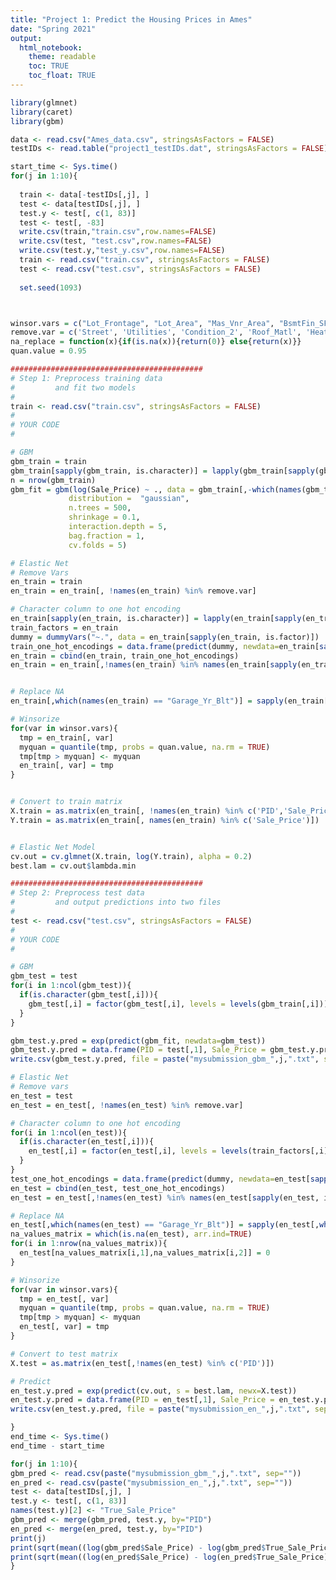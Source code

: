 ```yaml
---
title: "Project 1: Predict the Housing Prices in Ames"
date: "Spring 2021"
output:
  html_notebook:
    theme: readable
    toc: TRUE
    toc_float: TRUE
---
```




```r
library(glmnet)
library(caret)
library(gbm)

data <- read.csv("Ames_data.csv", stringsAsFactors = FALSE)
testIDs <- read.table("project1_testIDs.dat", stringsAsFactors = FALSE)

start_time <- Sys.time()
for(j in 1:10){
  
  train <- data[-testIDs[,j], ]
  test <- data[testIDs[,j], ]
  test.y <- test[, c(1, 83)]
  test <- test[, -83]
  write.csv(train,"train.csv",row.names=FALSE)
  write.csv(test, "test.csv",row.names=FALSE)
  write.csv(test.y,"test_y.csv",row.names=FALSE)
  train <- read.csv("train.csv", stringsAsFactors = FALSE)
  test <- read.csv("test.csv", stringsAsFactors = FALSE)
  
  set.seed(1093)



winsor.vars = c("Lot_Frontage", "Lot_Area", "Mas_Vnr_Area", "BsmtFin_SF_2", "Bsmt_Unf_SF", "Total_Bsmt_SF", "Second_Flr_SF", 'First_Flr_SF', "Gr_Liv_Area", "Garage_Area", "Wood_Deck_SF", "Open_Porch_SF", "Enclosed_Porch", "Three_season_porch", "Screen_Porch", "Misc_Val")
remove.var = c('Street', 'Utilities', 'Condition_2', 'Roof_Matl', 'Heating', 'Pool_QC', 'Misc_Feature', 'Low_Qual_Fin_SF', 'Pool_Area', 'Longitude','Latitude')
na_replace = function(x){if(is.na(x)){return(0)} else{return(x)}}
quan.value = 0.95

###########################################
# Step 1: Preprocess training data
#         and fit two models
#
train <- read.csv("train.csv", stringsAsFactors = FALSE)
#
# YOUR CODE
# 

# GBM
gbm_train = train
gbm_train[sapply(gbm_train, is.character)] = lapply(gbm_train[sapply(gbm_train, is.character)], as.factor)
n = nrow(gbm_train)
gbm_fit = gbm(log(Sale_Price) ~ ., data = gbm_train[,-which(names(gbm_train) == "PID" )],
             distribution =  "gaussian",
             n.trees = 500,
             shrinkage = 0.1,
             interaction.depth = 5,
             bag.fraction = 1,
             cv.folds = 5)

# Elastic Net
# Remove Vars
en_train = train
en_train = en_train[, !names(en_train) %in% remove.var]

# Character column to one hot encoding
en_train[sapply(en_train, is.character)] = lapply(en_train[sapply(en_train, is.character)], as.factor)
train_factors = en_train
dummy = dummyVars("~.", data = en_train[sapply(en_train, is.factor)])
train_one_hot_encodings = data.frame(predict(dummy, newdata=en_train[sapply(en_train, is.factor)]))
en_train = cbind(en_train, train_one_hot_encodings)
en_train = en_train[,!names(en_train) %in% names(en_train[sapply(en_train, is.factor)])]


# Replace NA
en_train[,which(names(en_train) == "Garage_Yr_Blt")] = sapply(en_train[,which(names(en_train) == "Garage_Yr_Blt")],na_replace)

# Winsorize
for(var in winsor.vars){
  tmp = en_train[, var]
  myquan = quantile(tmp, probs = quan.value, na.rm = TRUE)
  tmp[tmp > myquan] <- myquan
  en_train[, var] = tmp
}


# Convert to train matrix
X.train = as.matrix(en_train[, !names(en_train) %in% c('PID','Sale_Price')])
Y.train = as.matrix(en_train[, names(en_train) %in% c('Sale_Price')])


# Elastic Net Model
cv.out = cv.glmnet(X.train, log(Y.train), alpha = 0.2)
best.lam = cv.out$lambda.min

###########################################
# Step 2: Preprocess test data
#         and output predictions into two files
#
test <- read.csv("test.csv", stringsAsFactors = FALSE)
#
# YOUR CODE
# 

# GBM
gbm_test = test
for(i in 1:ncol(gbm_test)){
  if(is.character(gbm_test[,i])){
    gbm_test[,i] = factor(gbm_test[,i], levels = levels(gbm_train[,i]))
  }
}

gbm_test.y.pred = exp(predict(gbm_fit, newdata=gbm_test))
gbm_test.y.pred = data.frame(PID = test[,1], Sale_Price = gbm_test.y.pred)
write.csv(gbm_test.y.pred, file = paste("mysubmission_gbm_",j,".txt", sep=""),  quote= FALSE, row.names = FALSE)

# Elastic Net
# Remove vars
en_test = test
en_test = en_test[, !names(en_test) %in% remove.var]

# Character column to one hot encoding
for(i in 1:ncol(en_test)){
  if(is.character(en_test[,i])){
    en_test[,i] = factor(en_test[,i], levels = levels(train_factors[,i]))
  }
}
test_one_hot_encodings = data.frame(predict(dummy, newdata=en_test[sapply(en_test, is.factor)]))
en_test = cbind(en_test, test_one_hot_encodings)
en_test = en_test[,!names(en_test) %in% names(en_test[sapply(en_test, is.factor)])]

# Replace NA 
en_test[,which(names(en_test) == "Garage_Yr_Blt")] = sapply(en_test[,which(names(en_test) == "Garage_Yr_Blt")],na_replace)
na_values_matrix = which(is.na(en_test), arr.ind=TRUE)
for(i in 1:nrow(na_values_matrix)){
  en_test[na_values_matrix[i,1],na_values_matrix[i,2]] = 0
}

# Winsorize
for(var in winsor.vars){
  tmp = en_test[, var]
  myquan = quantile(tmp, probs = quan.value, na.rm = TRUE)
  tmp[tmp > myquan] <- myquan
  en_test[, var] = tmp
}

# Convert to test matrix
X.test = as.matrix(en_test[,!names(en_test) %in% c('PID')])

# Predict
en_test.y.pred = exp(predict(cv.out, s = best.lam, newx=X.test))
en_test.y.pred = data.frame(PID = en_test[,1], Sale_Price = en_test.y.pred[,1])
write.csv(en_test.y.pred, file = paste("mysubmission_en_",j,".txt", sep=""),  quote= FALSE, row.names = FALSE)

}
end_time <- Sys.time()
end_time - start_time
```

```r
for(j in 1:10){
gbm_pred <- read.csv(paste("mysubmission_gbm_",j,".txt", sep=""))
en_pred <- read.csv(paste("mysubmission_en_",j,".txt", sep=""))
test <- data[testIDs[,j], ]
test.y <- test[, c(1, 83)]
names(test.y)[2] <- "True_Sale_Price"
gbm_pred <- merge(gbm_pred, test.y, by="PID")
en_pred <- merge(en_pred, test.y, by="PID")
print(j)
print(sqrt(mean((log(gbm_pred$Sale_Price) - log(gbm_pred$True_Sale_Price))^2)))
print(sqrt(mean((log(en_pred$Sale_Price) - log(en_pred$True_Sale_Price))^2)))
}
```

